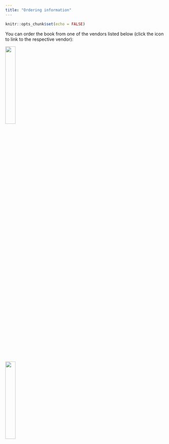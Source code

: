 ```yaml
---
title: "Ordering information"
---
```


```r
knitr::opts_chunk$set(echo = FALSE)
```

You can order the book from one of the vendors listed below (click the icon to link to the respective vendor):

[![](images/CRC_wg_blue.png){fig-align="left" width="25%"}](https://www.routledge.com/Tree-Based-Methods-for-Statistical-Learning-in-R/Greenwell/p/book/9780367532468)

[![](images/available_at_amazon_US_EN_logo_stacked_RGB_SQUID.png){fig-align="left" width="25%"}](https://www.routledge.com/Tree-Based-Methods-for-Statistical-Learning-in-R/Greenwell/p/book/9780367532468)
